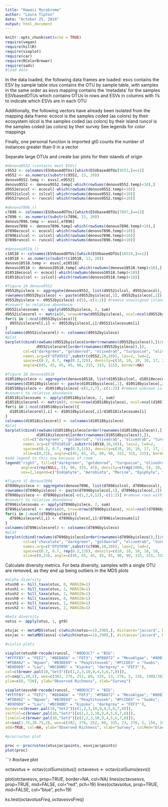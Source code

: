 ```yaml
---
title: "Hawaii Mycobiome"
author: "Laura Tipton"
date: "October 25, 2019"
output: html_document
---
```


```r
knitr::opts_chunk$set(echo = TRUE)
require(vegan)
require(hillR)
require(vioplot)
require(car)
require(RColorBrewer)
require(sads)
#load data

```

In the data loaded, the following data frames are loaded:
  esvs contains the ESV by sample table
  otus contains the OTU by sample table, with samples in the same order as esvs
  mapping contains the 'metadata' for the samples
  ESVbasedOTUs which contains OTUs in rows and ESVs in columns with 1's to indicate which ESVs are in each OTU

Additionally, the following vectors have already been isolated from the mapping data frame:
  ecocol is the samples coded (as colors) by their ecosystem
  islcol is the samples coded (as colors) by their island
  runcol is the samples coded (as colors) by their survey
See legends for color mappings

Finally, one personal function is imported
  gt0 counts the number of instances greater than 0 in a vector
  
Separate large OTUs and create bar plots for their islands of origin
```r
#denovo9552 (contains most ESVs)
c9552 <- colnames(ESVbasedOTUs)[which(ESVbasedOTUs[9553,]==1)]
e9552 <- as.numeric(substr(c9552, 13, 20))
denovo9552.temp <- esvs[,e9552]
denovo9552 <- denovo9552.temp[-which(rowSums(denovo9552.temp)<10),]
d9552ecocol <- ecocol[-which(rowSums(denovo9552.temp)<10)]
d9552islcol <- islcol[-which(rowSums(denovo9552.temp)<10)]
d9552runcol <- runcol[-which(rowSums(denovo9552.temp)<10)]

#denovo7896 ()
c7896 <- colnames(ESVbasedOTUs)[which(ESVbasedOTUs[7897,]==1)]
e7896 <- as.numeric(substr(c7896, 13, 20))
denovo7896.temp <- esvs[,e7896]
denovo7896 <- denovo7896.temp[-which(rowSums(denovo7896.temp)<10),]
d7896ecocol <- ecocol[-which(rowSums(denovo7896.temp)<10)]
d7896islcol <- islcol[-which(rowSums(denovo7896.temp)<10)]
d7896runcol <- runcol[-which(rowSums(denovo7896.temp)<10)]

#denovo10518 ()
c10518 <- colnames(ESVbasedOTUs)[which(ESVbasedOTUs[10519,]==1)]
e10518 <- as.numeric(substr(c10518, 13, 20))
denovo10518.temp <- esvs[,e10518]
denovo10518 <- denovo10518.temp[-which(rowSums(denovo10518.temp)<10),]
d10518ecocol <- ecocol[-which(rowSums(denovo10518.temp)<10)]
d10518islcol <- islcol[-which(rowSums(denovo10518.temp)<10)]
```

```r
#figure 1A denovo9552
d9552byisleco <- aggregate(denovo9552, list(d9552islcol, d9552ecocol), sum)
rownames(d9552byisleco) <- paste(d9552byisleco[,1], d9552byisleco[,2])
d9552byisleco <- d9552byisleco[-c(5),-c(1:2)] #remove unassigned islands and/or ecosystems (row 5)
#convert to relative abundance
d9552islecosums <- apply(d9552byisleco, 2, sum)
d9552islecorel <- matrix(0, nrow=nrow(d9552byisleco), ncol=ncol(d9552byisleco))
for(i in 1:ncol(d9552byisleco)){
  d9552islecorel[,i] <- d9552byisleco[,i]/d9552islecosums[i]
}
colnames(d9552islecorel) <- colnames(d9552byisleco)
#plot
barplot(cbind(rowSums(d9552byisleco[order(rownames(d9552byisleco)),])/sum(d9552byisleco),
              d9552islecorel[order(rownames(d9552byisleco)),]), 
        col=c("darkgreen", "goldenrod", "olivedrab", "turquoise", "olivedrab", "chocolate", "goldenrod", "olivedrab"),
        names.arg=c("OTU9552",substr(c9552,10,20)), las=2, lwd=2, 
        space=c(0.2, 0.7, rep(0.2,22)), density=c(10, 10, 10, 10, 17, 20, 20, 20), 
        angle=c(45, 45, 45, 45, 90, 315, 315, 315), border=NA)

#figure 1B denovo10518
d10518byisleco <- aggregate(denovo10518, list(d10518islcol, d10518ecocol), sum)
rownames(d10518byisleco) <- paste(d10518byisleco[,1], d10518byisleco[,2])
d10518byisleco <- d10518byisleco[-c(1,2,7),-c(1:2)] #remove unknown island and/or ecosystem, in rows 1, 2, and 7
#convert to relative abundance
d10518islecosums <- apply(d10518byisleco, 2, sum)
d10518islecorel <- matrix(0, nrow=nrow(d10518byisleco), ncol=ncol(d10518byisleco))
for(i in 1:ncol(d10518byisleco)){
  d10518islecorel[,i] <- d10518byisleco[,i]/d10518islecosums[i]
}
colnames(d10518islecorel) <- colnames(d10518byisleco)
#plot
barplot(cbind(rowSums(d10518byisleco[order(rownames(d10518byisleco)),])/sum(d10518byisleco),
              d10518islecorel[order(rownames(d10518byisleco)),]),
        col=c("darkgreen", "goldenrod", "olivedrab", "olivedrab", "turquoise", "chocolate", "goldenrod", "olivedrab"),
        names.arg=c("OTU10518",substr(c10518,10,20)), las=2, lwd=2, 
        space=c(0.2, 0.7, rep(0.2,11)), density=c(10, 10, 10, 17, 17, 20, 20, 20),
        xlim=c(0,23), angle=c(45, 45, 45, 90, 90, 315, 315, 315), border=NA)
#add legend to this one because of room
legend("right", fill=c("darkgreen", "goldenrod", "turquoise", "olivedrab", "chocolate", "black", "black", "black"),
       angle=c(rep(NULL, 5), 90, 315, 45), density=c(rep(1000, 5), 10, 17, 20), bty="n",
       cex=2,legend=c("Endophyte", "Aerobiota", "Marine", "Epiphyte", "Soil", "Oahu", "Maui Nui", "Hawaii"))

#figure 1C denovo7896
d7896byisleco <- aggregate(denovo7896, list(d7896islcol, d7896ecocol), sum)
rownames(d7896byisleco) <- paste(d7896byisleco[,1], d7896byisleco[,2])
d7896byisleco <- d7896byisleco[-c(1,2,8,12),-c(1:2)] #remove rows with unknown island or ecosystem, rows 1, 2, 8, and 12
#convert to relative abundance
d7896islecosums <- apply(d7896byisleco, 2, sum)
d7896islecorel <- matrix(0, nrow=nrow(d7896byisleco), ncol=ncol(d7896byisleco))
for(i in 1:ncol(d7896byisleco)){
  d7896islecorel[,i] <- d7896byisleco[,i]/d7896islecosums[i]
}
colnames(d7896islecorel) <- colnames(d7896byisleco)
#plot
barplot(cbind(rowSums(d7896byisleco[order(rownames(d7896byisleco)),])/sum(d7896byisleco), d7896islecorel[order(rownames(d7896byisleco)),]),
        col=c("chocolate", "darkgreen", "goldenrod", "olivedrab", "turquoise", "olivedrab", "turquoise", "chocolate", "goldenrod", "olivedrab"),
        names.arg=c("OTU7896",substr(c7896,10,20)), las=2, lwd=2, 
        space=c(0.2, 0.7, rep(0.2,13)), density=c(10, 10, 10, 10, 10, 17, 17, 20, 20, 20),
        xlim=c(0,23), angle=c(45, 45, 45, 45, 45, 90, 90, 315, 315, 315), border=NA)

```

Calculate diversity metrics. For beta diversity, samples with a single OTU are removed, as they end up being outliers in the MDS plots

```r

#alpha diversity
otush0 <- hill_taxa(otus, 0, MARGIN=1)
otush1 <- hill_taxa(otus, 1, MARGIN=1)
otush2 <- hill_taxa(otus, 2, MARGIN=1)
esvsh0 <- hill_taxa(esvs, 0, MARGIN=1)
esvsh1 <- hill_taxa(esvs, 1, MARGIN=1)
esvsh2 <- hill_taxa(esvs, 2, MARGIN=1)

#beta diversity
notus <- apply(otus, 1, gt0)

otujac <- metaMDS(otus[-c(which(notus==1),290),], distance="jaccard", binary=TRUE, trymax=200)
esvjac <- metaMDS(esvs[-c(which(notus==1),290),], distance="jaccard", binary=TRUE, trymax=200)

```


```r
#violin plots

vioplot(otush0~recode(runcol, '"#8DD3C7" = "BIG";
"#FFFFB3" = "FEF2"; "#BEBADA" = "FEF3"; "#FB8072" = "MesoAlgae"; "#80B1D3" = "MLO";
"#FDB462" = "Nguen"; "#B3DE69" = "PeayVitousek"; "#FCCDE5" = "Swabs";
"#D9D9D9" = "Lau"; "#BC80BD" = "Kipuka"; "darkgrey" = "FEF3"'),
col=c(brewer.pal(10,"Set3")[c(1,2,3,10,9,4,5,6,7,8)]),
at=seq(1,20,2), wex=c(382, 276, 252, 80, 335, 23, 276, 5, 156, 190)/382,
ylim=c(0, 720), ylab="Observed Richness", xlab="Survey")

vioplot(esvsh0~recode(runcol, '"#8DD3C7" = "BIG";
"#FFFFB3" = "FEF2"; "#BEBADA" = "FEF3"; "#FB8072" = "MesoAlgae"; "#80B1D3" = "MLO";
"#FDB462" = "Nguen"; "#B3DE69" = "PeayVitousek"; "#FCCDE5" = "Swabs";
"#D9D9D9" = "Lau"; "#BC80BD" = "Kipuka"; "darkgrey" = "FEF3"'),
border=c(brewer.pal(10,"Set3")[c(1,2,3,10,9,4,5,6,7,8)]),
rectCol=c(brewer.pal(10,"Set3")[c(1,2,3,10,9,4,5,6,7,8)]),
lineCol=c(brewer.pal(10,"Set3")[c(1,2,3,10,9,4,5,6,7,8)]),
at=seq(1.75,20.75,2), wex=c(382, 276, 252, 80, 335, 23, 276, 5, 156, 190)/382,
add=TRUE, col=NA, ylab="Observed Richness", xlab="Survey", colMed="black")

```

```r
#procrustes plot

proc <- procrustes(otusjac$points, esvsjac$points)
plot(proc)
```

```r
#octave plot

octavotus <- octav(colSums(otus))
octavesvs <- octav(colSums(esvs))

plot(otctavesvs, prop=TRUE, border=NA, col=NA)
lines(octavsesvs, prop=TRUE, mid=FALSE, col="red", pch=19)
lines(octavsotus, prop=TRUE, mid=FALSE, col="blue", pch=19)

ks.test(octavotus$Freq, octavesvs$Freq)